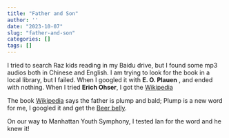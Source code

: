 ```yaml
---
title: "Father and Son"
author: ''
date: "2023-10-07"
slug: "father-and-son"
categories: []
tags: []
---
```


I tried to search Raz kids reading in my Baidu drive, but I found some mp3 audios both in Chinese and English. I am trying to look for the book in a local library, but I failed. When I googled it with **E. O. Plauen** , and ended with nothing. When I tried **Erich Ohser**, I got the [Wikipedia](https://en.wikipedia.org/wiki/E._O._Plauen)

The book [Wikipedia](https://en.wikipedia.org/wiki/Father_and_Son_(comics)) says the father is plump and bald; Plump is a new word for me, I googled it and get the [Beer belly](https://www.health.harvard.edu/staying-healthy/beer-belly). 

On our way to Manhattan Youth Symphony, I tested Ian for the word and he knew it!
